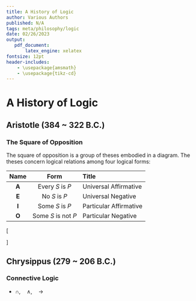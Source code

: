 ```yaml
---
title: A History of Logic
author: Various Authors
published: N/A
tags: meta/philosophy/logic
date: 02/26/2023
output:
   pdf_document:
       latex_engine: xelatex
fontsize: 12pt
header-includes: 
    - \usepackage{amsmath}
    - \usepackage{tikz-cd}
---
```


\tableofcontents

# A History of Logic

## Aristotle (384 ~ 322 B.C.)

### The Square of Opposition

The square of opposition is a group of theses embodied in a diagram.
The theses concern logical relations among four logical forms:

|Name|Form|Title|
|:--:|:--:|:----|
|**A**|Every $S$ is $P$|Universal Affirmative|
|**E**|No $S$ is $P$|Universal Negative|
|**I**|Some $S$ is $P$|Particular Affirmative|
|**O**|Some $S$ is not $P$|Particular Negative|

\[\begin{tikzcd}
	{\text{Every S is P}} & {\textbf{A}} &&&& {\textbf{E}} & {\text{No S is P}} \\
	\\
	&&& {\text{contradictories}} \\
	\\
	{\text{Some S is P}} & {\textbf{I}} &&&& {\textbf{O}} & {\text{Some S is not P}}
	\arrow[no head, from=1-2, to=3-4]
	\arrow[no head, from=3-4, to=1-6]
	\arrow["{\text{subalterns}}"{description}, from=1-2, to=5-2]
	\arrow["{\text{subalterns}}"{description}, from=1-6, to=5-6]
	\arrow["{\text{subcontraries}}"{description}, no head, from=5-2, to=5-6]
	\arrow[no head, from=5-2, to=3-4]
	\arrow[no head, from=5-6, to=3-4]
	\arrow["{\text{contraries}}"{description}, no head, from=1-2, to=1-6]
\end{tikzcd}\]
<!-- * ![square of opposition](images/square-of-oppositions.jpg) -->


## Chrysippus (279 ~ 206 B.C.)

### Connective Logic

* $\cap, \quad \wedge, \quad \rightarrow$


